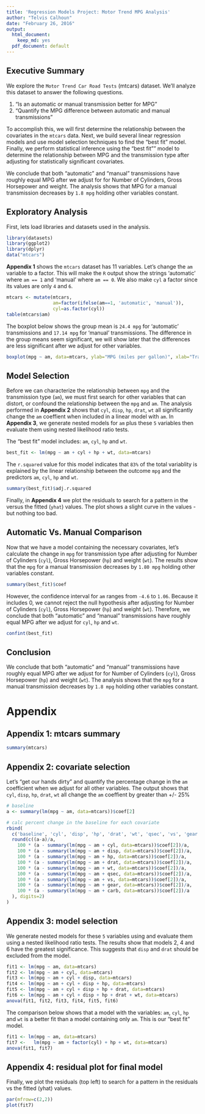 ```yaml
---
title: 'Regression Models Project: Motor Trend MPG Analysis'
author: "Telvis Calhoun"
date: "February 26, 2016"
output:
  html_document:
    keep_md: yes
  pdf_document: default
---
```


## Executive Summary

We explore the `Motor Trend Car Road Tests` (mtcars) dataset. We'll analyze this dataset to answer the following questions. 

1. “Is an automatic or manual transmission better for MPG”
2. "Quantify the MPG difference between automatic and manual transmissions"

To accomplish this, we will first determine the relationship between the covariates in the `mtcars` data. Next, we build several linear regression models and use model selection techniques to find the "best fit" model. Finally, we perform statistical inference using the "best fit"" model to determine the relationship between MPG and the transmission type after adjusting for statistically significant covariates.

We conclude that both "automatic" and "manual" transmissions have roughly equal MPG after we adjust for for Number of Cylinders, Gross Horsepower and weight. The analysis shows that MPG for a manual transmission decreases by `1.8 mpg` holding other variables constant.

## Exploratory Analysis

First, lets load libraries and datasets used in the analysis.

```r
library(datasets)
library(ggplot2)
library(dplyr)
data("mtcars")
```

**Appendix 1** shows the `mtcars` dataset has 11 variables. Let's change the `am` variable to a factor. This will make the `R` output show the strings 'automatic' where `am == 1` and 'manual' where `am == 0`. We also make `cyl` a factor since its values are only `4` and `6`.

```r
mtcars <- mutate(mtcars, 
                 am=factor(ifelse(am==1, 'automatic', 'manual')),
                 cyl=as.factor(cyl))
table(mtcars$am)
```

The boxplot below shows the group mean is `24.4 mpg` for 'automatic' transmissions and `17.14 mpg` for 'manual' transmissions. The difference in the group means seem significant, we will show later that the differences are less significant after we adjust for other variables.

```r
boxplot(mpg ~ am, data=mtcars, ylab="MPG (miles per gallon)", xlab="Transmission Type", main = "MPG vs Transmission Type")
```


## Model Selection

Before we can characterize the relationship between `mpg` and the transmission type (`am`), we must first search for other variables that can distort, or confound the relationship between the `mpg` and `am`. The analysis performed in **Appendix 2** shows that `cyl`, `disp`, `hp`, `drat`, `wt` all significantly change the `am` coeffient when included in a linear model with `am`. In **Appendix 3**, we generate nested models for `am` plus these `5` variables then evaluate them using nested likelihood ratio tests.

The "best fit" model includes: `am`, `cyl`, `hp` and `wt`.

```r
best_fit <- lm(mpg ~ am + cyl + hp + wt, data=mtcars)
```

The `r.squared` value for this model indicates that `83%` of the total variablity is explained by the linear relationship between the outcome `mpg` and the predictors `am`, `cyl`, `hp` and `wt`.

```r
summary(best_fit)$adj.r.squared
```

Finally, in **Appendix 4** we plot the residuals to search for a pattern in the versus the fitted (`yhat`) values. The plot shows a slight curve in the values - but nothing too bad.

## Automatic Vs. Manual Comparison

Now that we have a model containing the necessary covariates, let's calculate the change in `mpg` for transmission type after adjusting for Number of Cylinders (`cyl`), Gross Horsepower (`hp`) and weight (`wt`). The results show that the `mpg` for a manual transmission decreases by `1.80 mpg` holding other variables constant.

```r
summary(best_fit)$coef
```

However, the confidence interval for `am` ranges from `-4.6` to `1.06`. Because it includes 0, we cannot reject the null hypothesis after  adjusting for Number of Cylinders (`cyl`), Gross Horsepower (`hp`) and weight (`wt`). Therefore, we conclude that both "automatic" and "manual" transmissions have roughly equal MPG after we adjust for `cyl`, `hp` and `wt`.

```r
confint(best_fit)
```


## Conclusion
We conclude that both "automatic" and "manual" transmissions have roughly equal MPG after we adjust for for Number of Cylinders (`cyl`), Gross Horsepower (`hp`) and weight (`wt`). The analysis shows that the `mpg` for a manual transmission decreases by `1.8 mpg` holding other variables constant. 

# Appendix
##  Appendix 1: mtcars summary

```r
summary(mtcars)
```

## Appendix 2: covariate selection

Let's "get our hands dirty" and quantify the percentage change in the `am` coefficient when we adjust for all other variables. The output shows that `cyl`, `disp`, `hp`, `drat`, `wt` all change the `am` coeffient by greater than +/- 25%

```r
# baseline
a <- summary(lm(mpg ~ am, data=mtcars))$coef[2]

# calc percent change in the baseline for each covariate
rbind(
  c('baseline', 'cyl', 'disp', 'hp', 'drat', 'wt', 'qsec', 'vs', 'gear', 'carb'),
  round(c((a-a)/a,
    100 * (a - summary(lm(mpg ~ am + cyl, data=mtcars))$coef[2])/a,
    100 * (a - summary(lm(mpg ~ am + disp, data=mtcars))$coef[2])/a,
    100 * (a - summary(lm(mpg ~ am + hp, data=mtcars))$coef[2])/a,
    100 * (a - summary(lm(mpg ~ am + drat, data=mtcars))$coef[2])/a,
    100 * (a - summary(lm(mpg ~ am + wt, data=mtcars))$coef[2])/a,
    100 * (a - summary(lm(mpg ~ am + qsec, data=mtcars))$coef[2])/a,
    100 * (a - summary(lm(mpg ~ am + vs, data=mtcars))$coef[2])/a,
    100 * (a - summary(lm(mpg ~ am + gear, data=mtcars))$coef[2])/a,
    100 * (a - summary(lm(mpg ~ am + carb, data=mtcars))$coef[2])/a
  ), digits=2)
)
```

## Appendix 3: model selection

We generate nested models for these `5` variables using and evaluate them using a nested likelihood ratio tests. The results show that models 2, 4 and 6 have the greatest significance. This suggests that `disp` and `drat` should be excluded from the model.

```r
fit1 <- lm(mpg ~ am, data=mtcars)
fit2 <- lm(mpg ~ am + cyl, data=mtcars)
fit3 <- lm(mpg ~ am + cyl + disp, data=mtcars)
fit4 <- lm(mpg ~ am + cyl + disp + hp, data=mtcars)
fit5 <- lm(mpg ~ am + cyl + disp + hp + drat, data=mtcars)
fit6 <- lm(mpg ~ am + cyl + disp + hp + drat + wt, data=mtcars)
anova(fit1, fit2, fit3, fit4, fit5, fit6)
```

The comparison below shows that a model with the variables: `am`, `cyl`, `hp` and `wt` is a better fit than a model containing only `am`. This is our "best fit" model.

```r
fit1 <- lm(mpg ~ am, data=mtcars)
fit7 <-   lm(mpg ~ am + factor(cyl) + hp + wt, data=mtcars)
anova(fit1, fit7)
```

## Appendix 4: residual plot for final model
Finally, we plot the residuals (top left) to search for a pattern in the residuals vs the fitted (yhat) values.

```r
par(mfrow=c(2,2))
plot(fit7)
```

